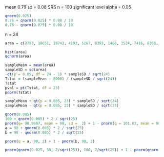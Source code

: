 mean 0.76
sd = 0.08
SRS n = 100
significant level alpha = 0.05

```r
qnorm(0.025)
0.76 + qnorm(0.025) * 0.08 / 10
0.76 - qnorm(0.025) * 0.08 / 10
```
n = 24
```r
area = c(8793, 10651, 10743, 4193, 5267, 8393, 1468, 3524, 7416, 6360, 7558, 8209, 9333, 5048, 8868, 3475, 8874, 12212, 4895, 8624, 11876, 5980, 7979, 10962)

hist(area)
qqnorm(area)

sampleMean = mean(area)
sampleSD = sd(area)
-qt(p = 0.05, df = 24 - 1) * sampleSD / sqrt(24)
Tstat = (sampleMean - 8000) / (sampleSD / sqrt(24))
Tstat
pval = pt(Tstat, df = 23)
pnorm(Tstat)

sampleMean + qt(p = 0.005, 23) * sampleSD / sqrt(24)
sampleMean - qt(p = 0.005, 23) * sampleSD / sqrt(24)
```

```r
qnorm(0.005)
100 + qnorm(0.005) * 2 / sqrt(25)
pnorm(q= 98.9697, mean = 98, sd =  2) + 1 - pnorm(q = 101.03, mean = 98, sd = 2)
a = 98 + qnorm(0.005) * 2 / sqrt(25)
b = 98 - qnorm(0.005) * 2 / sqrt(25)

pnorm(q = a, 98, 2) + 1 - pnorm(b, 98, 2)

pnorm(qnorm(0.025, 98, 2/sqrt(25)), 100, 2/sqrt(25)) + 1 - pnorm(qnorm(1 - 0.025, 98, 2 / sqrt(25)), 100, 2/sqrt(25))
```

